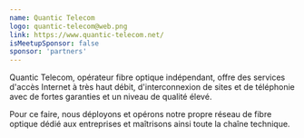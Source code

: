 ```yaml
---
name: Quantic Telecom
logo: quantic-telecom@web.png
link: https://www.quantic-telecom.net/
isMeetupSponsor: false
sponsor: 'partners'
---
```


Quantic Telecom, opérateur fibre optique indépendant, offre des services
d'accès Internet à très haut débit, d'interconnexion de sites et de
téléphonie avec de fortes garanties et un niveau de qualité élevé.

Pour ce faire, nous déployons et opérons notre propre réseau de fibre optique
dédié aux entreprises et maîtrisons ainsi toute la chaîne technique.
